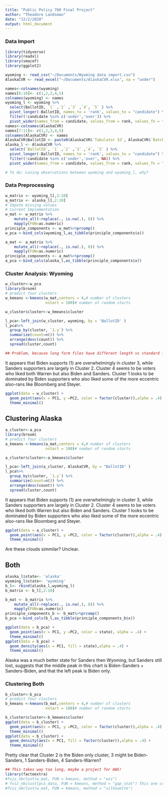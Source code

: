 ```yaml
---
title: "Public Policy 760 Final Project"
author: "Theodore Landsman"
date: "12/2/2020"
output: html_document
---
```



### Data Import

```r
library(tidyverse)
library(readxl)
library(smacof)
library(ggplot2)

wyoming <- read_csv("~/Documents/Wyoming data import.csv")
AlaskaCVR <- read_excel("~/Documents/AlaskaCVR.xlsx", na = "under")

names<-colnames(wyoming)
names[6:10]<- c(1,2,3,4,5)
colnames(wyoming) <- names
wyoming_l <- wyoming %>%
  select(BallotID, `1` ,`2` ,`3` ,`4`, `5` ) %>%
  pivot_longer(-BallotID, names_to = 'rank', values_to = "candidate") %>%
  filter(!candidate %in% c('under','over')) %>%
  pivot_wider(names_from = candidate, values_from = rank, values_fn = first)
names<-colnames(AlaskaCVR)
names[7:11]<- c(1,2,3,4,5)
colnames(AlaskaCVR) <- names
AlaskaCVR$BallotID <- paste0(AlaskaCVR$`Tabulator Id`, AlaskaCVR$`Batch Id`, AlaskaCVR$`Record Id`)
alaska_l <- AlaskaCVR %>% 
  select(`BallotID`, `1` ,`2` ,`3` ,`4`, `5` ) %>%
  pivot_longer(-BallotID, names_to = 'rank', values_to = "candidate") %>%
  filter(!candidate %in% c('under','over', NA)) %>%
  pivot_wider(names_from = candidate, values_from = rank, values_fn = first)

# To do: Losing observations between wyoming and wyoming_l, why? 
```

### Data Preprocessing
```r
w_matrix <- wyoming_l[,2:10]
a_matrix <- alaska_l[,2:10]
# Impute missing values
# Current Implementation 
w_mat <- w_matrix %>%
    mutate_all(~replace(., is.na(.), 6)) %>% 
    mapply(FUN=as.numeric)
principle_components <- w_mat%>%prcomp()
w_pca <-bind_cols(wyoming_l,as_tibble(principle_components$x))

a_mat <- a_matrix %>%
    mutate_all(~replace(., is.na(.), 6)) %>%
    mapply(FUN=as.numeric)
principle_components <- a_mat%>%prcomp()
a_pca <-bind_cols(alaska_l,as_tibble(principle_components$x))
```

### Cluster Analysis: Wyoming
```r
w_cluster<-w_pca
library(broom)
# predict four clusters
w_kmeans <-kmeans(w_mat,centers = 4,# number of clusters
                  nstart = 100)# number of random starts

w_cluster$cluster<-w_kmeans$cluster

l_pca<-left_join(w_cluster, wyoming, by = 'BallotID' )
l_pca%>%
  group_by(cluster, `1.y`) %>%
  summarize(count=n()) %>%
  arrange(desc(count)) %>%
  spread(cluster,count)

## Problem, because long form files have different length vs standard files, much harder to merge. 
```

It appears that Biden supports (1) are overwhelmingly in cluster 3, while Sanders supporters are largely in Cluster 2. Cluster 4 seems to be voters who liked both Warren but also Biden and Sanders. Cluster 1 looks to be dominated by Biden supporters who also liked some of the more eccentric also-rans like Bloomberg and Steyer. 

```r
ggplot(data = w_cluster) +
  geom_point(aes(x = PC1, y =PC2, color = factor(cluster)),alpha = .4) + 
  theme_minimal()
```

## Clustering Alaska 

```r
a_cluster<-a_pca
library(broom)
# predict four clusters
a_kmeans <-kmeans(a_mat,centers = 4,# number of clusters
                  nstart = 100)# number of random starts

a_cluster$cluster<-a_kmeans$cluster

l_pca<-left_join(a_cluster, AlaskaCVR, by = "BallotID" )
l_pca%>%
  group_by(cluster, `1.y`) %>%
  summarize(count=n()) %>%
  arrange(desc(count)) %>%
  spread(cluster,count)
```

It appears that Biden supports (1) are overwhelmingly in cluster 3, while Sanders supporters are largely in Cluster 2. Cluster 4 seems to be voters who liked both Warren but also Biden and Sanders. Cluster 1 looks to be dominated by Biden supporters who also liked some of the more eccentric also-rans like Bloomberg and Steyer. 

```r
ggplot(data = a_cluster) +
  geom_point(aes(x = PC1, y =PC2, color = factor(cluster)),alpha = .4) + 
  theme_minimal()
```

Are these clouds simmilar? Unclear. 


## Both
```r
alaska_l$state<- 'alaska'
wyoming_l$state<- 'wyoming'
b_l<- rbind(alaska_l,wyoming_l)
b_matrix <- b_l[,2:10]

b_mat <- b_matrix %>%
    mutate_all(~replace(., is.na(.), 6)) %>%
    mapply(FUN=as.numeric)
principle_components_b <- b_mat%>%prcomp()
b_pca <-bind_cols(b_l,as_tibble(principle_components_b$x))
```

```r
ggplot(data = b_pca) +
  geom_point(aes(x = PC1, y =PC2, color = state), alpha = .4) + 
  theme_minimal()
ggplot(data = b_pca) +
  geom_density(aes(x = PC1, fill = state),alpha = .4) + 
  theme_minimal()
```

Alaska was a much better state for Sanders then Wyoming, but Sanders still lost, suggests that the middle peak in this chart is Biden-Sanders + Sanders-Biden, and that the left peak is Biden only. 

### Clustering Both
```r
b_cluster<-b_pca
# predict four clusters
b_kmeans <-kmeans(b_mat,centers = 4,# number of clusters
                  nstart = 100)# number of random starts

b_cluster$cluster<-b_kmeans$cluster
ggplot(data = b_cluster) +
  geom_point(aes(x = PC1, y =PC2, color = factor(cluster)),alpha = .4) + 
  theme_minimal()
ggplot(data = b_cluster) +
  geom_density(aes(x = PC1, fill = factor(cluster)),alpha = .4) + 
  theme_minimal()
```

Pretty clear that Cluster 2 is the Biden only cluster, 3 might be Biden-Sanders,  1 Sanders-Biden, 4 Sanders-Warren?

```r
## This takes way too long, maybe a project for AWS!
library(factoextra)
#fviz_nbclust(w_mat, FUN = kmeans, method = "wss")
# fviz_nbclust(pca_data, FUN = kmeans, method = "gap_stat") This one crashes because it runs out of memory
#fviz_nbclust(w_mat, FUN = kmeans, method = "silhouette")
```

